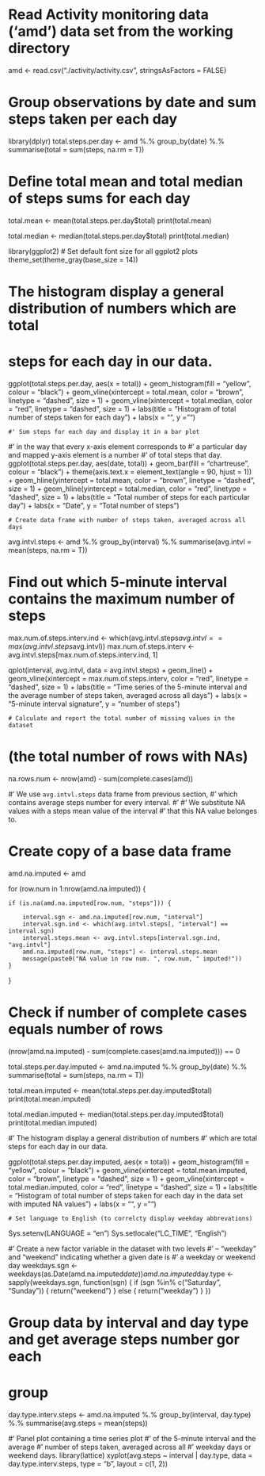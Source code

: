 # Read Activity monitoring data ('amd') data set from the working directory
amd <- read.csv("./activity/activity.csv", stringsAsFactors = FALSE)

# Group observations by date and sum steps taken per each day
library(dplyr)
total.steps.per.day <- amd %.% group_by(date) %.% summarise(total = sum(steps, 
    na.rm = T))

# Define total mean and total median of steps sums for each day
total.mean <- mean(total.steps.per.day$total)
print(total.mean)

total.median <- median(total.steps.per.day$total)
print(total.median)

library(ggplot2)
# Set default font size for all ggplot2 plots
theme_set(theme_gray(base_size = 14))

# The histogram display a general distribution of numbers which are total
# steps for each day in our data.
ggplot(total.steps.per.day, aes(x = total)) + geom_histogram(fill = "yellow", 
    colour = "black") + geom_vline(xintercept = total.mean, color = "brown", 
    linetype = "dashed", size = 1) + geom_vline(xintercept = total.median, color = "red", 
    linetype = "dashed", size = 1) + labs(title = "Histogram of total number of steps \n taken for each day") + 
    labs(x = "", y = "")
    
    #' Sum steps for each day and display it in a bar plot 
#' in the way that every x-axis element corresponds to 
#' a particular day and mapped y-axis element is a number 
#' of total steps that day. 
ggplot(total.steps.per.day, aes(date, total)) + geom_bar(fill = "chartreuse", 
    colour = "black") + theme(axis.text.x = element_text(angle = 90, hjust = 1)) + 
    geom_hline(yintercept = total.mean, color = "brown", linetype = "dashed", 
        size = 1) + geom_hline(yintercept = total.median, color = "red", linetype = "dashed", 
    size = 1) + labs(title = "Total number of steps for each particular day") + 
    labs(x = "Date", y = "Total number of steps")
    
    # Create data frame with number of steps taken, averaged across all days
avg.intvl.steps <- amd %.% group_by(interval) %.% summarise(avg.intvl = mean(steps, 
    na.rm = T))

# Find out which 5-minute interval contains the maximum number of steps
max.num.of.steps.interv.ind <- which(avg.intvl.steps$avg.intvl == max(avg.intvl.steps$avg.intvl))
max.num.of.steps.interv <- avg.intvl.steps[max.num.of.steps.interv.ind, 1]

qplot(interval, avg.intvl, data = avg.intvl.steps) + geom_line() + geom_vline(xintercept = max.num.of.steps.interv, 
    color = "red", linetype = "dashed", size = 1) + labs(title = "Time series of the 5-minute interval and the average number of steps taken, \n averaged across all days") + 
    labs(x = "5-minute interval signature", y = "number of steps ")
    
    # Calculate and report the total number of missing values in the dataset
# (the total number of rows with NAs)
na.rows.num <- nrow(amd) - sum(complete.cases(amd))

#' We use `avg.intvl.steps` data frame from previous section, 
#' which contains average steps number for every interval.
#' 
#' We substitute NA values with a steps mean value of the interval 
#' that this NA value belonges to. 

# Create copy of a base data frame
amd.na.imputed <- amd

for (row.num in 1:nrow(amd.na.imputed)) {

    if (is.na(amd.na.imputed[row.num, "steps"])) {

        interval.sgn <- amd.na.imputed[row.num, "interval"]
        interval.sgn.ind <- which(avg.intvl.steps[, "interval"] == interval.sgn)
        interval.steps.mean <- avg.intvl.steps[interval.sgn.ind, "avg.intvl"]
        amd.na.imputed[row.num, "steps"] <- interval.steps.mean
        message(paste0("NA value in row num. ", row.num, " imputed!"))
    }
}

# Check if number of complete cases equals number of rows
(nrow(amd.na.imputed) - sum(complete.cases(amd.na.imputed))) == 0

total.steps.per.day.imputed <- amd.na.imputed %.% group_by(date) %.% summarise(total = sum(steps, 
    na.rm = T))

total.mean.imputed <- mean(total.steps.per.day.imputed$total)
print(total.mean.imputed)

total.median.imputed <- median(total.steps.per.day.imputed$total)
print(total.median.imputed)


#' The histogram display a general distribution of numbers
#' which are total steps for each day in our data. 

ggplot(total.steps.per.day.imputed, aes(x = total)) + geom_histogram(fill = "yellow", 
    colour = "black") + geom_vline(xintercept = total.mean.imputed, color = "brown", 
    linetype = "dashed", size = 1) + geom_vline(xintercept = total.median.imputed, 
    color = "red", linetype = "dashed", size = 1) + labs(title = "Histogram of total number of steps taken for each day \n in the data set with imputed NA values") + 
    labs(x = "", y = "")
    
    # Set language to English (to correlcty display weekday abbrevations)
Sys.setenv(LANGUAGE = "en")
Sys.setlocale("LC_TIME", "English")

#' Create a new factor variable in the dataset with two levels 
#' – “weekday” and “weekend” indicating whether a given date is 
#' a weekday or weekend day
weekdays.sgn <- weekdays(as.Date(amd.na.imputed$date))
amd.na.imputed$day.type <- sapply(weekdays.sgn, function(sgn) {
    if (sgn %in% c("Saturday", "Sunday")) {
        return("weekend")
    } else {
        return("weekday")
    }
})

# Group data by interval and day type and get average steps number gor each
# group
day.type.interv.steps <- amd.na.imputed %.% group_by(interval, day.type) %.% 
    summarise(avg.steps = mean(steps))

#' Panel plot containing a time series plot 
#' of the 5-minute interval and the average 
#' number of steps taken, averaged across all 
#' weekday days or weekend days.
library(lattice)
xyplot(avg.steps ~ interval | day.type, data = day.type.interv.steps, type = "b", 
    layout = c(1, 2))
    
